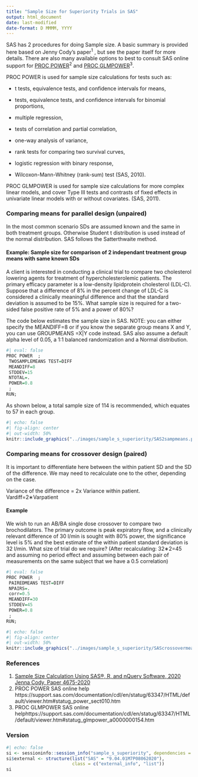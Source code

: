 ```yaml
---
title: "Sample Size for Superiority Trials in SAS"
output: html_document
date: last-modified
date-format: D MMMM, YYYY
---
```


SAS has 2 procedures for doing Sample size. A basic summary is provided here based on Jenny Cody's paper^1^ , but see the paper itself for more details. There are also many available options to best to consult SAS online support for [PROC POWER](PROC%20POWER:%20Simple%20AB/BA%20Crossover%20Designs%20::%20SAS/STAT(R)%209.3%20User's%20Guide)^2^ and [PROC GLMPOWER](https://support.sas.com/documentation/cdl/en/statug/63347/HTML/default/viewer.htm#statug_glmpower_a0000000154.htm)^3^.

PROC POWER is used for sample size calculations for tests such as:

-   t tests, equivalence tests, and confidence intervals for means,

-   tests, equivalence tests, and confidence intervals for binomial proportions,

-   multiple regression,

-   tests of correlation and partial correlation,

-   one-way analysis of variance,

-   rank tests for comparing two survival curves,

-   logistic regression with binary response,

-   Wilcoxon-Mann-Whitney (rank-sum) test (SAS, 2010).

PROC GLMPOWER is used for sample size calculations for more complex linear models, and cover Type III tests and contrasts of fixed effects in univariate linear models with or without covariates. (SAS, 2011).

### **Comparing means for parallel design (unpaired)**

In the most common scenario SDs are assumed known and the same in both treatment groups. Otherwise Student t distribution is used instead of the normal distribution. SAS follows the Satterthwaite method.

#### Example: Sample size for comparison of 2 independant treatment group means with same known SDs

A client is interested in conducting a clinical trial to compare two cholesterol lowering agents for treatment of hypercholesterolemic patients. The primary efficacy parameter is a low-density lipidprotein cholesterol (LDL-C). Suppose that a difference of 8% in the percent change of LDL-C is considered a clinically meaningful difference and that the standard deviation is assumed to be 15%. What sample size is required for a two-sided false positive rate of 5% and a power of 80%?

The code below estimates the sample size in SAS. NOTE: you can either specify the MEANDIFF=8 or if you know the separate group means X and Y, you can use GROUPMEANS =X\|Y code instead. SAS also assume a default alpha level of 0.05, a 1:1 balanced randomization and a Normal distribution.

```r
#| eval: false
PROC POWER  ;
 TWOSAMPLEMEANS TEST=DIFF
 MEANDIFF=8
 STDDEV=15
 NTOTAL=.
 POWER=0.8
 ;
RUN;
```

As shown below, a total sample size of 114 is recommended, which equates to 57 in each group.

```r
#| echo: false
#| fig-align: center
#| out-width: 50%
knitr::include_graphics("../images/sample_s_superiority/SAS2sampmeans.png")
```

### **Comparing means for crossover design (paired)**

It is important to differentiate here between the within patient SD and the SD of the difference. We may need to recalculate one to the other, depending on the case.

Variance of the difference = 2x Variance within patient. Vardiff=2∗Varpatient

#### Example

We wish to run an AB/BA single dose crossover to compare two brochodilators. The primary outcome is peak expiratory flow, and a clinically relevant difference of 30 l/min is sought with 80% power, the significance level is 5% and the best estimate of the within patient standard deviation is 32 l/min. What size of trial do we require? (After recalculating: 32∗2=45 and assuming no period effect and assuming between each pair of measurements on the same subject that we have a 0.5 correlation)

```r
#| eval: false
PROC POWER  ;
 PAIREDMEANS TEST=DIFF
 NPAIRS=.
 corr=0.5
 MEANDIFF=30
 STDDEV=45
 POWER=0.8
 ;
RUN;
```

```r
#| echo: false
#| fig-align: center
#| out-width: 50%
knitr::include_graphics("../images/sample_s_superiority/SAScrossovermeans.png")

```

### References

1.  [Sample Size Calculation Using SAS®, R, and nQuery Software, 2020 Jenna Cody, Paper 4675-2020](https://support.sas.com/resources/papers/proceedings20/4675-2020.pdf)
2.  PROC POWER SAS online help https://support.sas.com/documentation/cdl/en/statug/63347/HTML/default/viewer.htm#statug_power_sect010.htm
3.  PROC GLMPOWER SAS online helphttps://support.sas.com/documentation/cdl/en/statug/63347/HTML/default/viewer.htm#statug_glmpower_a0000000154.htm

### Version

```r
#| echo: false
si <- sessioninfo::session_info("sample_s_superiority", dependencies = FALSE) 
si$external <- structure(list("SAS" = "9.04.01M7P08062020"), 
                         class = c("external_info", "list")) 
si
```
